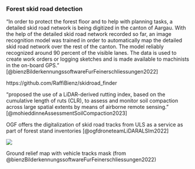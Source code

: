 
### Forest skid road detection

"In order to protect the forest floor and to help with planning tasks, a detailed skid road network is being digitized in the canton of Aargau. With the help of the detailed skid road network recorded so far, an image recognition model was trained in order to automatically map the detailed skid road network over the rest of the canton. The model reliably recognized around 90 percent of the visible lanes. The data is used to create work orders or logging sketches and is made available to machinists in the on-board GPS." [@bienzBilderkennungssoftwareFurFeinerschliessungen2022]

https://github.com/RaffiBienz/skidroad_finder

"proposed the use of a LiDAR-derived rutting index, based on the cumulative length of ruts (CLR), to assess and monitor soil compaction across large spatial extents by means of airborne remote sensing." [@mohieddinneAssessmentSoilCompaction2023]

OGF offers the digitalization of skid road tracks from ULS as a service as part of forest stand inventories [@ogfdroneteamLiDARALSIm2022]

::: {#fig-skid-road-detection}
![](https://www.waldwissen.net/assets/_processed_/0/2/csm_wsl_rueckegassen_Fahrspurenmaske_4ddf84d764.webp)

Ground relief map with vehicle tracks mask (from @bienzBilderkennungssoftwareFurFeinerschliessungen2022)
:::